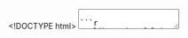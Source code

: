 <!DOCTYPE html>
<html>
   <head>
      <link href ="../global/www/css/stat105.css" type="text/css" rel = "stylesheet">
      <style type="text/css">
      @import url(https://fonts.googleapis.com/css?family=Droid+Serif:400,700,400italic);
      @import url(https://fonts.googleapis.com/css?family=Yanone+Kaffeesatz);
      @import url(https://fonts.googleapis.com/css?family=Ubuntu+Mono:400,700,400italic);
      </style>

      <title>STAT 105: Lecture 6</title>
      <meta http-equiv="Content-Type" content="text/html; charset=UTF-8"/>
      <meta name="keywords" content="statistics,engineering,stat105,iastate"/>
      <meta name="description" content="Lecture 7: Graphs, etc."/>
   </head>

   <body>
   <textarea id="source">

```r
   library(usefulR)
   library(ggplot2)
   library(knitr)

   knitrSetup(flavor = "html", fig.folder = "www/lecture7", cache.folder = "www/lecture7")

   if(FALSE) 
      rmd2html("lecture7.Rmd")

   mode_values <- function(x){
      tbl <- table(x)
      names(which(tbl == max(tbl)))
   }

   print_multiple <- function(x){
      if(length(x) == 1){
         x
      }else{
         xfirst <- x[1:(length(x)-1)]
         paste(paste0(xfirst,collapse = ", "),"and",x[length(x)])
      }
   }

   my_quantile <- function(p,x){
      x <- x[order(x)]
      
      n <- length(x)

      raw.i <- n*p + .5
      floor.i <- floor(raw.i)
      if(floor.i == raw.i){
         x[floor.i]
      }else{
         x[floor.i] + (n*p - floor.i + .5)*(x[floor.i+1] - x[floor.i])
      }
   }

   set.seed(1999)

```
name: inverse
layout: true
class: center, middle, inverse
---
# STAT 105: Lecture 7
## Chapter 4: Describing Relationships Between Variables
.footnote[Course page: [imouzon.github.io/stat105](https://imouzon.github.io/stat105)]
---
# Recap
## Quantiles and Their Plots
---
layout:false
.left-column[
## Recap
### `\(Q(p)\)`
]
.right-column[
### Two useful pieces of notation:

**floor**: `\(\lfloor x \rfloor \)` is the largest integer smaller than or equal to `\( x \)`

**ceiling**: `\(\lceil x \rceil \)` is the smallest integer larger than or equal to `\( x \)`

### The Quantile Function

For a data set consisting of `\(n\)` values that when ordered are `\(x_1 \le x_2 \le \ldots \le x_n\)` and `\( 0 \le p \le 1\)`.
Let `\(i = \lfloor n \cdot p + .5 \rfloor \)`.
We define the **quantile** `\(Q(p)\)` as:

<span style = "font-size: 70%">
`\[
   Q(p) = 
   \begin{cases}
   x_i & \lfloor n \cdot p + .5 \rfloor = n \cdot p + .5 \\
   x_i  + \left( n p - i + .5 \right) \left( x_{i+1} - x_i \right) &  \lfloor n \cdot p + .5 \rfloor \ne n \cdot p + .5 \\
   \end{cases}
\]`
</span>

Basically
-  if `\(n \cdot p + .5\)` is an integer, we are going to use an `\(x_i\)` from our sample.
-  if `\(n \cdot p + .5\)` is **not** an integer, we add a little bit
]
---
layout:false
.left-column[
## Recap from Lecture 6
### `\(Q(p)\)`
]
.right-column[

```r
newsamp <- c(8, 19, 34, 57, 109)
newsamp_ord <- newsamp[order(newsamp)]

quantiles <- c(.1,.17,.25,.3,.5,.6,.7,.9)
```
**Example**
Using the quantile function , find the .10, .17, .25, .30, .50, .70, and .90 quantiles for the sample:
<center>
`r newsamp`
</center>

**Solution**

| `\(p\)`  | .10 | .17 | .25 | .30 | .50 | .70 | .90 |
|----------|-----|-----|-----|-----|-----|-----|-----|
| `\(n \cdot p + 0.5\)`  |     |     |     |     |     |     |     |
| `\(i\)`  |     |     |     |     |     |     |     |
| `\(Q(p)\)`  |     |     |     |     |     |     |     |

1.  Start with a simple table
]
---
layout:false
.left-column[
## Recap
### `\(Q(p)\)`
]
.right-column[

**Example**
Using the quantile function , find the .10, .17, .25, .30, .50, .70, and .90 quantiles for the sample:
<center>
`r newsamp`
</center>

**Solution**

| `\(p\)`  | .10 | .17 | .25 | .30 | .50 | .70 | .90 |
|----------|-----|-----|-----|-----|-----|-----|-----|
| `\(n \cdot p + 0.5\)`  | `r 5*.10 + .5` | `r 5*.17 + .5` | `r 5*.25 + .5` | `r 5*.30 + .5` | `r 5*.50 + .5` | `r 5*.70 + .5` | `r 5*.90 + .5` |
| `\(i\)`  | `r floor(5*.10 + .5)` | `r floor(5*.17 + .5)` | `r floor(5*.25 + .5)` | `r floor(5*.30 + .5)` | `r 5*.50 + .5` | `r floor(5*.70 + .5)` | `r floor(5*.90 + .5)` |
| `\(Q(p)\)`  |     |     |     |     |     |     |     |

1.  Start with a simple table
2.  Find all the values of `\(n \cdot p + 0.5\)` and `\(i = \lfloor n \cdot p + 0.5 \rfloor\)`
]
---
layout:false
.left-column[
## Recap
### `\(Q(p)\)`
]
.right-column[

**Example**
Using the quantile function , find the .10, .17, .25, .30, .50, .70, and .90 quantiles for the sample:
<center>
`r newsamp`
</center>

**Solution**

| `\(p\)`  | .10 | .17 | .25 | .30 | .50 | .70 | .90 |
|----------|-----|-----|-----|-----|-----|-----|-----|
| `\(n \cdot p + 0.5\)`  | `r 5*.10 + .5` | `r 5*.17 + .5` | `r 5*.25 + .5` | `r 5*.30 + .5` | `r 5*.50 + .5` | `r 5*.70 + .5` | `r 5*.90 + .5` |
| `\(i\)`  | `r floor(5*.10 + .5)` | `r floor(5*.17 + .5)` | `r floor(5*.25 + .5)` | `r floor(5*.30 + .5)` | `r 5*.50 + .5` | `r floor(5*.70 + .5)` | `r floor(5*.90 + .5)` |
| `\(Q(p)\)`  | `r my_quantile(.10,newsamp)` |  |  | `r my_quantile(.30,newsamp)` | `r my_quantile(.50,newsamp)` | `r my_quantile(.70,newsamp)` | `r my_quantile(.90,newsamp)` |

1.  Start with a simple table
2.  Find all the values of `\(n \cdot p + 0.5\)` and `\(i = \lfloor n \cdot p + 0.5 \rfloor\)`
3.  If `\(n \cdot p + 0.5 = i\)` then `\(Q(p) = x_i\)`

]
---
layout:false
.left-column[
## Recap
### `\(Q(p)\)`
]
.right-column[

**Example**
Using the quantile function , find the .10, .17, .25, .30, .50, .70, and .90 quantiles for the sample:
<center>
`r newsamp`
</center>

**Solution**

| `\(p\)`  | .10 | .17 | .25 | .30 | .50 | .70 | .90 |
|----------|-----|-----|-----|-----|-----|-----|-----|
| `\(n \cdot p + 0.5\)`  | `r 5*.10 + .5` | `r 5*.17 + .5` | `r 5*.25 + .5` | `r 5*.30 + .5` | `r 5*.50 + .5` | `r 5*.70 + .5` | `r 5*.90 + .5` |
| `\(i\)`  | `r floor(5*.10 + .5)` | `r floor(5*.17 + .5)` | `r floor(5*.25 + .5)` | `r floor(5*.30 + .5)` | `r 5*.50 + .5` | `r floor(5*.70 + .5)` | `r floor(5*.90 + .5)` |
| `\(Q(p)\)`  | `r my_quantile(.10,newsamp)` | 22.85 |  | `r my_quantile(.30,newsamp)` | `r my_quantile(.50,newsamp)` | `r my_quantile(.70,newsamp)` | `r my_quantile(.90,newsamp)` |

1.  Start with a simple table
2.  Find all the values of `\(n \cdot p + 0.5\)` and `\(i = \lfloor n \cdot p + 0.5 \rfloor\)`
3.  If `\(n \cdot p + 0.5 = i\)` then `\(Q(p) = x_i\)`
4.  Calculate the other values:

`\[
\begin{align}
Q(.17) &= x_i + (n \cdot p + 0.5)(x_{i+1} - x_i) \\\\
       &= x_1 + (5 \cdot .17 + 0.5)(x_{2} - x_1) \\\\
       &= 8 + (`r 5 * .17` + 0.5)(19 - 8) = `r 8 + (5 * .17 + 0.5)*(19 - 8)` \\\\
\end{align}
\]`

]
---
layout:false
.left-column[
## Recap
### `\(Q(p)\)`
]
.right-column[

**Example**
Using the quantile function , find the .10, .17, .25, .30, .50, .70, and .90 quantiles for the sample:
<center>
`r newsamp`
</center>

**Solution**

| `\(p\)`  | .10 | .17 | .25 | .30 | .50 | .70 | .90 |
|----------|-----|-----|-----|-----|-----|-----|-----|
| `\(n \cdot p + 0.5\)`  | `r 5*.10 + .5` | `r 5*.17 + .5` | `r 5*.25 + .5` | `r 5*.30 + .5` | `r 5*.50 + .5` | `r 5*.70 + .5` | `r 5*.90 + .5` |
| `\(i\)`  | `r floor(5*.10 + .5)` | `r floor(5*.17 + .5)` | `r floor(5*.25 + .5)` | `r floor(5*.30 + .5)` | `r 5*.50 + .5` | `r floor(5*.70 + .5)` | `r floor(5*.90 + .5)` |
| `\(Q(p)\)`  | `r my_quantile(.10,newsamp)` | 22.85 | 27.25 | `r my_quantile(.30,newsamp)` | `r my_quantile(.50,newsamp)` | `r my_quantile(.70,newsamp)` | `r my_quantile(.90,newsamp)` |

1.  Start with a simple table
2.  Find all the values of `\(n \cdot p + 0.5\)` and `\(i = \lfloor n \cdot p + 0.5 \rfloor\)`
3.  If `\(n \cdot p + 0.5 = i\)` then `\(Q(p) = x_i\)`
4.  Calculate the other values:

`\[
\begin{align}
Q(.25) &= x_i + (n \cdot p + 0.5)(x_{i+1} - x_i) \\\\
       &= x_1 + (5 \cdot .25 + 0.5)(x_{2} - x_1) \\\\
       &= 8 + (`r 5 * .25` + 0.5)(19 - 8) = `r 8 + (5 * .25 + 0.5)*(19 - 8)` \\\\
\end{align}
\]`

]
---
.left-column[
## Recap
### `\(Q(p)\)`
### Plots
]
.right-column[
### Boxplots
Use `\(Q(.25), Q(.5), Q(.75)\)` along with IQR to show spread of the data over quartiles and identify "outlying" values.

### Quantile Plots: 

Scatterplots using quatiles and their corresponding values. 

### Quantile-Quantile Plots
-  For samples of equal size `\(n\)` we can create a plot that helps us identify if the spread of the data is similar
-  We can also compare the quantiles from our sample to the quantiles of some known distribution
]

---
.left-column[
## Recap
### `\(Q(p)\)`
### Plots
]
.right-column[
### Quantile-Quantile Plots

**Example**

```r
grp1 <- sample(30:50, 7)
grp2 <- round(3*grp1 + 2 + rnorm(7))
grp3 <- round(2*grp1 + 1 + rnorm(7,0,6))
p = (1:7 - 0.5)/7
```

-  Sample 1: `r grp1`
-  Sample 2: `r grp2`
-  Sample 3: `r grp3`
]

---
.left-column[
## Recap
### `\(Q(p)\)`
### Plots
]
.right-column[
### Quantile-Quantile Plots

**Example**

```r
grp2 <- sample(30:50, 7)
grp3 <- round(3*grp2 + 2 + rnorm(7))
grp1 <- round(2*grp2 + 1 + rnorm(7,0,9))
p = (1:7 - 0.5)/7
```

-  Sample 1: `r grp1`
-  Sample 2: `r grp2`
-  Sample 3: `r grp3`

1. Create a table of the quantiles

| `\(p\)`  | `r round(p[1],2)`   | `r round(p[2],2)`   | `r round(p[3],2)`   | `r round(p[4],2)`   | `r round(p[5],2)`   | `r round(p[6],2)`   | `r round(p[7],2)`   |
|--|--|--|--|--|--|--|--|
| Sample 1 `\(Q(p)\)`  | `r my_quantile(p[1],grp1)`   | `r my_quantile(p[2],grp1)`   | `r my_quantile(p[3],grp1)`   | `r my_quantile(p[4],grp1)`   | `r my_quantile(p[5],grp1)`   | `r my_quantile(p[6],grp1)`   | `r my_quantile(p[7],grp1)`   |
| Sample 2 `\(Q(p)\)`  | `r my_quantile(p[1],grp2)`   | `r my_quantile(p[2],grp2)`   | `r my_quantile(p[3],grp2)`   | `r my_quantile(p[4],grp2)`   | `r my_quantile(p[5],grp2)`   | `r my_quantile(p[6],grp2)`   | `r my_quantile(p[7],grp2)`   |
| Sample 3 `\(Q(p)\)`  | `r my_quantile(p[1],grp3)`   | `r my_quantile(p[2],grp3)`   | `r my_quantile(p[3],grp3)`   | `r my_quantile(p[4],grp3)`   | `r my_quantile(p[5],grp3)`   | `r my_quantile(p[6],grp3)`   | `r my_quantile(p[7],grp3)`   |

2. Use the paired quantiles to make the plots:
```r
   qplot(grp1,grp2, xlab = "Sample 1", ylab = "Sample 2")
   qplot(grp1,grp3, xlab = "Sample 1", ylab = "Sample 3")
   qplot(grp2,grp3, xlab = "Sample 2", ylab = "Sample 3")
```

]
---
name: inverse
layout: true
class: center, middle, inverse
---
# Chapter 4, Section 1
## Linear Relationships Between Variables
---
layout: false
# Topics covered in class (overhead):

-  Identifying possible linear relationships

-  Notation: 
   -  linear equation: `\(y \approx \beta_0 + \beta_1 x \)`
   -  fitted equation: `\(\hat{y} = b_0 + b_1 x \)`

-  Fitting lines using the principle of least squares

-  Sample correlation `\(r\)`

-  Coeffecient of determination `\(R^2\)`

-  Residuals: `\(e_i = y_i = \hat{y_i}\)`

-  **Example**: Chapter 4, Section 1, Exercise 3


</textarea>
<!-- load remark -->
<script src="https://gnab.github.io/remark/downloads/remark-latest.min.js" type="text/javascript"></script>

<!-- load mathjax -->
<script type="text/javascript" src="http://cdn.mathjax.org/mathjax/latest/MathJax.js?config=TeX-AMS-MML_HTMLorMML&delayStartupUntil=configured"></script>

<!-- Initialize (has to go in <script> tag **without** SRC attribute) -->
<script type="text/javascript">
   // Create slideshow
   var slideshow = remark.create({
      // This BREAKS MathJax: 
      // highlightLanguage: 'Python'

      // You have to tag every code block with python, like so:
      //
      // ```python
      // def add(a, b):
      //     return a + b
      // ```
   });

   // Setup MathJax
   MathJax.Hub.Config({
      tex2jax: {
         skipTags: ['script', 'noscript', 'style', 'textarea', 'pre']
      }
   });
   MathJax.Hub.Queue(function() {
      $(MathJax.Hub.getAllJax()).map(function(index, elem) {
         return(elem.SourceElement());
      }).parent().addClass('has-jax');
   });
   MathJax.Hub.Queue(function() {
      $(MathJax.Hub.getAllJax()).map(function(index, elem) {
         return(elem.SourceElement());
      }).parent().addClass('has-jax');
   });

   MathJax.Hub.Configured();
</script>
